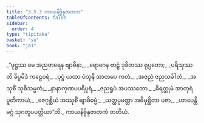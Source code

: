 ```yaml
---
title: "3.5.3 ကာယနိဗ္ဗိန္ဒဇာတက"
tableOfContents: false
sidebar:
  order: 4
type: "tipitaka"
basket: "su"
book: "ja1"
---
```



<DynamicBreadcrumb />

<Division number="127" book="ja1">

<Paragraph number="846" type="verses" book="ja1">
_“ဖုဋ္ဌဿ မေ အညတရေန ဗျာဓိနာ,_  
_ရောဂေန ဗာဠှံ ဒုခိတဿ ရုပ္ပတော;_  
_ပရိသုဿတိ ခိပ္ပမိဒံ ကဠေဝရံ,_  
_ပုပ္ဖံ ယထာ ပံသုနိ အာတပေ ကတံ._  

</Paragraph>

</Division>
<Division number="128" book="ja1">

<Paragraph number="847" type="verses" book="ja1">
_အဇညံ ဇညသင်္ခါတံ,_  
_အသုစိံ သုစိသမ္မတံ;_  
_နာနာကုဏပပရိပူရံ,_  
_ဇညရူပံ အပဿတော._  

</Paragraph>

</Division>
<Division number="129" book="ja1">

<Paragraph number="848" type="verses" book="ja1">
_ဓိရတ္ထုမံ အာတုရံ ပူတိကာယံ,_  
_ဇေဂုစ္ဆိယံ အဿုစိံ ဗျာဓိဓမ္မံ;_  
_ယတ္ထပ္ပမတ္တာ အဓိမုစ္ဆိတာ ပဇာ,_  
_ဟာပေန္တိ မဂ္ဂံ သုဂတူပပတ္တိယာ”တိ._  


</Paragraph>
</Division>

<Paragraph number="849" type="center" book="ja1">
ကာယနိဗ္ဗိန္ဒဇာတကံ တတိယံ.
</Paragraph>